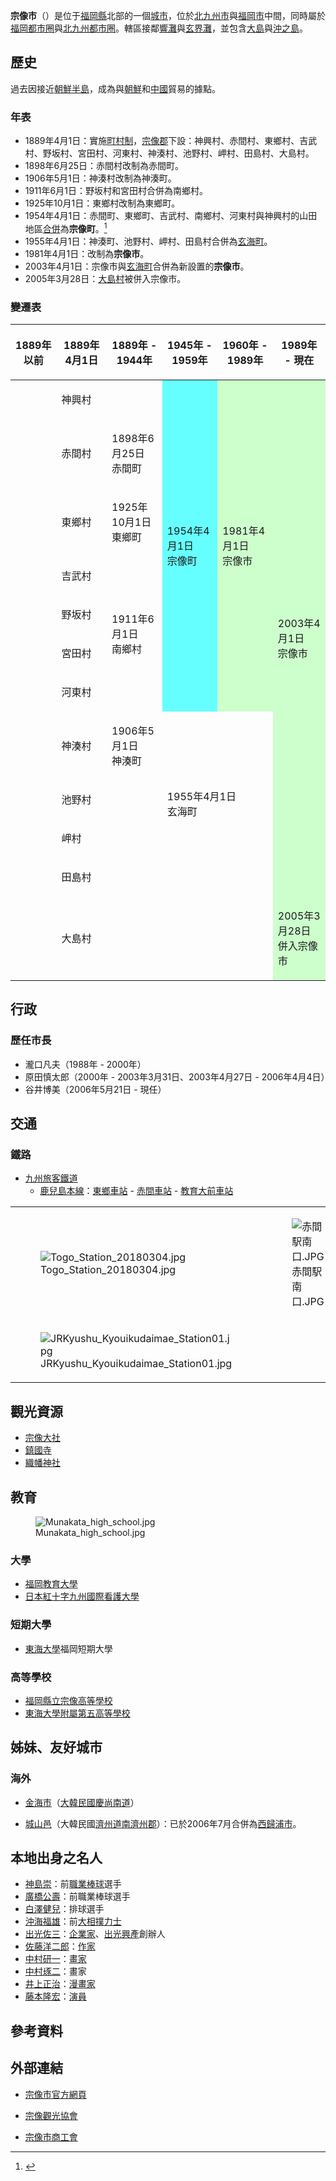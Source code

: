 {{日本都市
| 自治體名=宗像市
| 圖像=[[File:Haiden_of_Munakata_Grand_Shrine_(Hetsu_Shrine).JPG|240px]]
| 圖像說明=[[宗像大社|宗像大社]]邊津宮
| 市章=
| 日文原名=宗像市
| 平假名=むなかたし
| 羅馬字拼音=Munakata-shi
| 都道府縣=福岡縣
| 支廳=
| 編號=40220-6
| 面積=115.05
| 邊界未定=
| 人口=95,424
| 統計時間=2009年11月30日
| 自治體=[[福津市|福津市]]、[[宮若市|宮若市]]、[[鞍手町|鞍手町]]、[[岡垣町|岡垣町]]、[[遠賀町|遠賀町]]
| 樹=[[樟樹|樟樹]]
| 花=[[鹿子百合|鹿子百合]]
| 其他象徵物=
| 其他象徵=
| 市長=谷井博美
| 卸任日期=2010年5月19日 
| 議員數=20
| 郵遞區號=811-3492
| 所在地=福岡縣宗像市東鄉一丁目1番1号<br>[[File:Munakata_City_office.jpg|170px]]
| 電話號碼=940-36-1121
| 外部連結=http://www.city.munakata.lg.jp/
| 經度=
| 緯度=
| 地圖=[[File:Munakata_in_Fukuoka_Prefecture.png|250px]]
| 註記=人口：[http://www.city.munakata.lg.jp/shinai/shinai_index.php 宗像市官方網頁]
}}
'''宗像市'''（{{jpn|j=宗像市|hg=むなかたし|rm=Munakata shi|f=y}}）是位于[[福岡縣|福岡縣]]北部的一個[[城市|城市]]，位於[[北九州市|北九州市]]與[[福岡市|福岡市]]中間，同時屬於[[福岡都市圈|福岡都市圈]]與[[北九州都市圈|北九州都市圈]]。轄區接鄰[[響灘|響灘]]與[[玄界灘|玄界灘]]，並包含[[大島_(福岡縣)|大島]]與[[沖之島|沖之島]]。

==歷史==
過去因接近[[朝鮮半島|朝鮮半島]]，成為與[[朝鮮|朝鮮]]和[[中國|中國]]貿易的據點。

===年表===
* 1889年4月1日：實施[[町村制|町村制]]，[[宗像郡|宗像郡]]下設：神興村、赤間村、東鄉村、吉武村、野坂村、宮田村、河東村、神湊村、池野村、岬村、田島村、大島村。
* 1898年6月25日：赤間村改制為赤間町。
* 1906年5月1日：神湊村改制為神湊町。
* 1911年6月1日：野坂村和宮田村合併為南鄉村。
* 1925年10月1日：東鄉村改制為東鄉町。
* 1954年4月1日：赤間町、東鄉町、吉武村、南鄉村、河東村與神興村的山田地區[[市町村合併|合併]]為'''宗像町'''。<ref>{{cite web| language =ja| publisher =宗像市政府| title =城鎮的歷史| url =http://www.city.munakata.lg.jp/shigai/yokatoko05.html| author =| date =| accessdate =2010-01-11| deadurl =yes| archiveurl =https://web.archive.org/web/20090417053007/http://www.city.munakata.lg.jp/shigai/yokatoko05.html| archivedate =2009-04-17}}</ref>
* 1955年4月1日：神湊町、池野村、岬村、田島村合併為[[玄海町_(福岡縣)|玄海町]]。
* 1981年4月1日：改制為'''宗像市'''。
* 2003年4月1日：宗像市與[[玄海町_(福岡縣)|玄海町]]合併為新設置的'''宗像市'''。
* 2005年3月28日：[[大島村_(福岡縣)|大島村]]被併入宗像市。

=== 變遷表 ===

{| class="wikitable" style="font-size:x-small"
! 1889年以前
! 1889年4月1日
! colspan=2 | 1889年 - 1944年
! 1945年 - 1959年
! 1960年 - 1989年
! 1989年 - 現在
! 現在
|-
| 
| colspan=3 | 神興村
| rowspan=7 style="background-color:#6ff;" | 1954年4月1日<br />宗像町
| rowspan=7 style="background-color:#cfc;" | 1981年4月1日<br />宗像市
| rowspan=11 style="background-color:#cfc;" | 2003年4月1日<br />宗像市
| rowspan=12 style="background-color:#cfc;" | 宗像市
|-
|
| 赤間村
| colspan=2 | 1898年6月25日<br />赤間町
|-
|
| colspan=2 | 東鄉村
| 1925年10月1日<br />東鄉町
|-
|
| colspan=3 | 吉武村
|-
|
| colspan=2 | 野坂村
| rowspan=2 | 1911年6月1日<br />南鄉村
|-
|
| colspan=2 | 宮田村
|-
|
| colspan=3 | 河東村
|-
|
| 神湊村
| colspan=2 | 1906年5月1日<br />神湊町
| rowspan=4 colspan=2 | 1955年4月1日<br />玄海町
|-
|
| colspan=3 | 池野村
|-
|
| colspan=3 | 岬村
|-
|
| colspan=3 | 田島村
|-
|
| colspan=5 | 大島村
| style="background-color:#cfc;" | 2005年3月28日<br />併入宗像市
|}

==行政==
===歷任市長===
* 瀧口凡夫（1988年 - 2000年）
* 原田慎太郎（2000年 - 2003年3月31日、2003年4月27日 - 2006年4月4日）
* 谷井博美（2006年5月21日 - 現任）

==交通==
===鐵路===
* [[九州旅客鐵道|九州旅客鐵道]]
** [[鹿兒島本線|鹿兒島本線]]：[[東鄉車站|東鄉車站]] - [[赤間車站|赤間車站]] - [[教育大前車站|教育大前車站]]

{| border="0" 
|- 
| [[File:Togo_Station_20180304.jpg|thumb]] || [[File:赤間駅南口.JPG|thumb]] 
|- 
| [[File:JRKyushu_Kyouikudaimae_Station01.jpg|thumb]] || 
|}

==觀光資源==
* [[宗像大社|宗像大社]]
* [[鎮國寺|鎮國寺]]
* [[織幡神社|織幡神社]]

==教育==
[[File:Munakata_high_school.jpg|thumb]]
===大學===
* [[福岡教育大學|福岡教育大學]]
* [[日本紅十字九州國際看護大學|日本紅十字九州國際看護大學]]

===短期大學===
* [[東海大學_(日本)|東海大學]]福岡短期大學

===高等學校===
* [[福岡縣立宗像高等學校|福岡縣立宗像高等學校]]
* [[東海大學附屬第五高等學校|東海大學附屬第五高等學校]]

==姊妹、友好城市==
===海外===
* {{flagicon|KOR}} [[金海市|金海市]]（[[大韓民國|大韓民國]][[慶尚南道|慶尚南道]]）
* {{flagicon|KOR}} [[城山邑|城山邑]]（大韓民國[[濟州道|濟州道]][[南濟州郡|南濟州郡]]）：已於2006年7月合併為[[西歸浦市|西歸浦市]]。

== 本地出身之名人 ==
* [[神島崇|神島崇]]：前[[職業棒球|職業棒球]]選手
* [[廣橋公壽|廣橋公壽]]：前職業棒球選手
* [[白澤健兒|白澤健兒]]：排球選手
* [[沖海福雄|沖海福雄]]：前[[大相撲|大相撲]][[力士|力士]]
* [[出光佐三|出光佐三]]：[[企業家|企業家]]、[[出光興產|出光興產]]創辦人
* [[佐藤洋二郎|佐藤洋二郎]]：[[作家|作家]]
* [[中村研一|中村研一]]：[[畫家|畫家]]
* [[中村琢二|中村琢二]]：畫家
* [[井上正治_(漫畫家)|井上正治]]：[[漫畫家|漫畫家]]
* [[藤本隆宏_(前奧林匹克游泳選手日本代表、演員)|藤本隆宏]]：[[演員|演員]]

==參考資料==
{{Reflist}}

==外部連結==
{{commonscat|Munakata, Fukuoka}}
* {{Zh-cn}} [https://web.archive.org/web/20100206213649/http://www.city.munakata.lg.jp/c_index.html 宗像市官方網頁]
* {{Ja}} [http://www.genkai.com/ 宗像觀光協會]{{Wayback|url=http://www.genkai.com/ |date=20090223114348 }}
* {{Ja}} [https://web.archive.org/web/20101201234744/http://www.joho-fukuoka.or.jp/kigyo/munasyo/ 宗像市商工會]

{{福岡縣}}{{Authority control}}